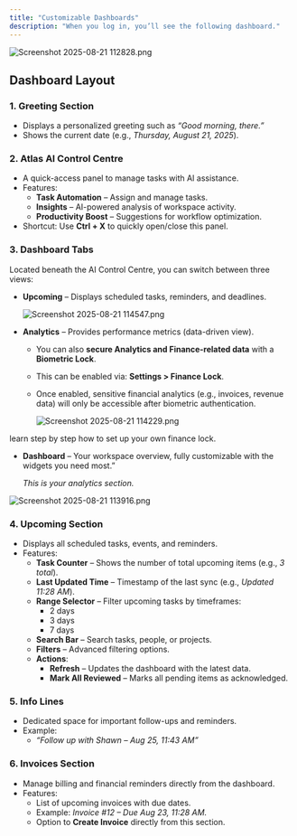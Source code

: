 ```yaml
---
title: "Customizable Dashboards"
description: "When you log in, you’ll see the following dashboard."
---
```


![Screenshot 2025-08-21 112828.png](/images/Screenshot2025-08-21112828.png)

## **Dashboard Layout**

### **1. Greeting Section**

- Displays a personalized greeting such as _“Good morning, there.”_
- Shows the current date (e.g., _Thursday, August 21, 2025_).

### **2. Atlas AI Control Centre**

- A quick-access panel to manage tasks with AI assistance.
- Features:
  - **Task Automation** – Assign and manage tasks.
  - **Insights** – AI-powered analysis of workspace activity.
  - **Productivity Boost** – Suggestions for workflow optimization.
- Shortcut: Use **Ctrl \+ X** to quickly open/close this panel.

### **3. Dashboard Tabs**

Located beneath the AI Control Centre, you can switch between three views:

- **Upcoming** – Displays scheduled tasks, reminders, and deadlines.

  ![Screenshot 2025-08-21 114547.png](/images/Screenshot2025-08-21114547.png)
- **Analytics** – Provides performance metrics (data-driven view).
  - You can also **secure Analytics and Finance-related data** with a **Biometric Lock**.
  - This can be enabled via: **Settings \> Finance Lock**.
  - Once enabled, sensitive financial analytics (e.g., invoices, revenue data) will only be accessible after biometric authentication.

    ![Screenshot 2025-08-21 114229.png](/images/Screenshot2025-08-21114229.png)
    
<Card title="See real workflows in action" icon="stars"    href="/Settings/finance_lock">
  learn step by step how to set up your own finance lock.
</Card>

- **Dashboard** –  Your workspace overview, fully customizable with the widgets you need most.”

  _This is your analytics section._

![Screenshot 2025-08-21 113916.png](/images/Screenshot2025-08-21113916.png)

### **4. Upcoming Section**

- Displays all scheduled tasks, events, and reminders.
- Features:
  - **Task Counter** – Shows the number of total upcoming items (e.g., _3 total_).
  - **Last Updated Time** – Timestamp of the last sync (e.g., _Updated 11:28 AM_).
  - **Range Selector** – Filter upcoming tasks by timeframes:
    - 2 days
    - 3 days
    - 7 days
  - **Search Bar** – Search tasks, people, or projects.
  - **Filters** – Advanced filtering options.
  - **Actions**:
    - **Refresh** – Updates the dashboard with the latest data.
    - **Mark All Reviewed** – Marks all pending items as acknowledged.

### **5. Info Lines**

- Dedicated space for important follow-ups and reminders.
- Example:
  - _“Follow up with Shawn – Aug 25, 11:43 AM”_

### **6. Invoices Section**

- Manage billing and financial reminders directly from the dashboard.
- Features:
  - List of upcoming invoices with due dates.
  - Example: _Invoice #12 – Due Aug 23, 11:28 AM._
  - Option to **Create Invoice** directly from this section.
